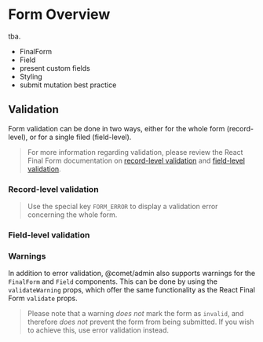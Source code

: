 
<Meta title="Docs/Components/Form/Overview" />

# Form Overview

tba.

-   FinalForm
-   Field
-   present custom fields
-   Styling
-   submit mutation best practice

## Validation

Form validation can be done in two ways, either for the whole form (record-level), or for a single filed (field-level).

> For more information regarding validation, please review the React Final Form documentation on [record-level validation](https://final-form.org/docs/react-final-form/types/FormProps#validate) and [field-level validation](https://final-form.org/docs/react-final-form/types/FieldProps#validate).

### Record-level validation

<Canvas>
    <Story id="stories-components-form-overview--record-level-validation" />
</Canvas>

> Use the special key `FORM_ERROR` to display a validation error concerning the whole form.

### Field-level validation

<Canvas>
    <Story id="stories-components-form-overview--field-level-validation" />
</Canvas>

### Warnings

In addition to error validation, @comet/admin also supports warnings for the `FinalForm` and `Field` components. This can be done by using the `validateWarning` props, which offer the same functionality as the React Final Form `validate` props.

> Please note that a warning _does not_ mark the form as `invalid`, and therefore _does not_ prevent the form from being submitted. If you wish to achieve this, use error validation instead.

<Canvas>
    <Story id="stories-components-form-overview--warnings" />
</Canvas>

